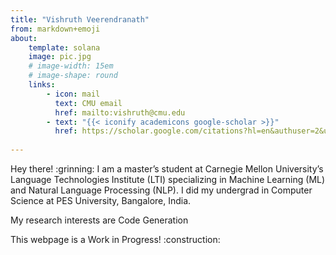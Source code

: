 ```yaml
---
title: "Vishruth Veerendranath"
from: markdown+emoji
about:
    template: solana
    image: pic.jpg
    # image-width: 15em
    # image-shape: round
    links:
        - icon: mail
          text: CMU email
          href: mailto:vishruth@cmu.edu
        - text: "{{< iconify academicons google-scholar >}}"  
          href: https://scholar.google.com/citations?hl=en&authuser=2&user=Lg6yyBEAAAAJ 
    
---
```


Hey there! :grinning: I am a master's student at Carnegie Mellon University's Language Technologies Institute (LTI) specializing in Machine Learning (ML) and Natural Language Processing (NLP). I did my undergrad in Computer Science at PES University, Bangalore, India.

My research interests are Code Generation  


This webpage is a Work in Progress! :construction: